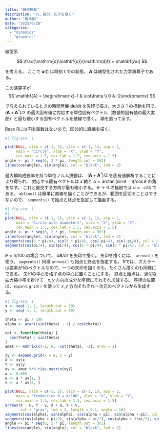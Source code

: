 ```yaml
---
title: "最適摂動"
description: "円、線分、矢印を描く"
author: "榎本剛"
date: "2025/6/20"
categories:
  - "dynamics"
  - "graphics"
---
```

線型系

$$
\frac{\mathrm{d}\mathbf{u}}{\mathrm{d}t} = \mathbf{Au}
$$

を考える。
ここで $\mathbf{u}(t)$ は時刻 $t$ での状態、 $\mathbf{A}$ は線型化された力学演算子である。

この演算子が
$$
\mathbf{A} = \begin{bmatrix}-1 & \cot\theta \\ 0 & -2\end{bmatrix}
$$

で与えられているときの時間発展 $\mathrm{d}\mathbf{u}/\mathrm{d}t$ を矢印で描き、大きさ $1$ の摂動を円で、 $(\mathbf{A} + \mathbf{A}^\dagger)/2$ の最大固有値に対応する単位固有ベクトル（数値的固有値の最大実部）と最も縮小する固有ベクトルを破線で描く。
順を追って示す。

Base Rには円を函数はないので、区分的に直線を描く。

```r
#| fig-asp: 1

plot(NULL, xlim = c(-1, 1), ylim = c(-1, 1), asp = 1,
     main = "Circle", xlab = "X", ylab = "Y",
     cex.main = 1.5, cex.lab = 1.5, cex.axis = 1.5)
angle <- pi * seq(0, 2 * pi, length.out = 361)
lines(cos(angle), sin(angle), col = "black", lwd = 2)
```

最大瞬時成長率を持つ単位ノルム摂動は、 $(\mathbf{A} + \mathbf{A}^\dagger) / 2$ を固有値解析することにより得られ、 対応する固有ベクトルは $x$ 軸と $\alpha = \arctan(\sin\theta - 1) / \cos\theta$ の角をなす。
これと直交する方向が最も縮小する。
$\theta\rightarrow 0$ の極限では $\alpha = -\pi / 4$ である。
`abline()` は簡単に直線を描くことができるが、範囲を区切ることはできないので、 `segments()` で始点と終点を指定して描画する。

```r
#| fig-asp: 1
#| 
plot(NULL, xlim = c(-1, 1), ylim = c(-1, 1), asp = 1,
     main = "Circle with diameters", xlab = "X", ylab = "Y",
     cex.main = 1.5, cex.lab = 1.5, cex.axis = 1.5)
angle <- pi * seq(0, 2 * pi, length.out = 361)
lines(cos(angle), sin(angle), col = "black", lwd = 2)
segments(cos(3 * pi/4), sin(3 * pi/4), cos(-pi/4), sin(-pi/4), col = "red", lwd = 2)
segments(cos(pi/4), sin(pi/4), cos(5 * pi/4), sin(5 * pi/4), col = "blue", lwd = 2, lty = 2)
```

$\theta = \pi / 100$ の場合ついて、 $\mathrm{d}\mathbf{A}/\mathrm{d}t$ を矢印で描く。
矢印を描くには、 `arrows()` を使う。
`segments()` 同様 `arrows()` も始点と終点を指定する。
Rでは、スカラーは要素が1のベクトルなので、一つの矢印を描くのも、たくさん描くのも同様にできる。
矢印の中心を格子点の中心に置くことにする。
終点と始点は、適切な拡大縮小率を掛けて　$x,\,y$ 方向の成分を座標にそれぞれ加減する。
座標の位置は、`expand.grid()` を使って $x,\,y$ 方向それぞれ一次元のベクトルから生成する。

```r
#| fig-asp: 1
x <- seq(-1, 1, length.out = 10)
y <- seq(-1, 1, length.out = 10)

theta <- pi / 100
alpha <- atan((sin(theta) - 1) / cos(theta))

cot <- function(theta) {
  cos(theta) / sin(theta)
}
amat <- matrix(c(-1, 0, -cot(theta), -2), nrow = 2)

xy <- expand.grid(x = x, y = y)
X <- xy$x
Y <- xy$y
uv <- amat %*% t(as.matrix(xy))
a <- 0.005
u <- a * uv[1, ]
v <- a * uv[2, ]

plot(NULL, xlim = c(-1, 1), ylim = c(-1, 1), asp = 1,
     main = "Tendencies θ = π/100", xlab = "X", ylab = "Y",
     cex.main = 1.5, cex.lab = 1.5, cex.axis = 1.5)
arrows(X - u, Y - v, X + u, Y + v,
       col = "gray", lwd = 2, length = 0.1, angle = 10)
segments(cos(alpha), sin(alpha), cos(alpha + pi), sin(alpha + pi), col = "red", lwd = 2)
segments(cos(alpha + pi/2), sin(alpha + pi/2), cos(alpha + 3*pi/2), sin(alpha + 3*pi/2), col = "blue", lwd = 2, lty = 2)
angle <- pi * seq(0, 2 * pi, length.out = 361)
lines(cos(angle), sin(angle), col = "black", lwd = 2)
```